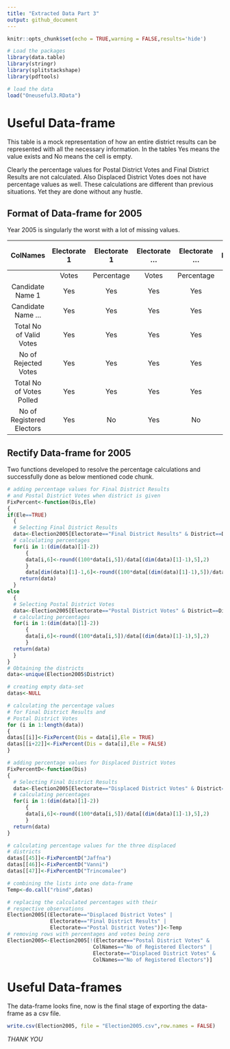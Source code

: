 ```yaml
---
title: "Extracted Data Part 3"
output: github_document
---
```


```r
knitr::opts_chunk$set(echo = TRUE,warning = FALSE,results='hide')

# Load the packages
library(data.table)
library(stringr)
library(splitstackshape)
library(pdftools)

# load the data
load("Oneuseful3.RData")
```

# Useful Data-frame

This table is a mock representation of how an entire district results can be represented 
with all the necessary information. In the tables Yes means the value exists and No means
the cell is empty.

Clearly the percentage values for Postal District Votes and Final District Results are not 
calculated. Also Displaced District Votes does not have percentage values as well. These
calculations are different than previous situations. Yet they are done without any hustle.

## Format of Data-frame for 2005

Year 2005 is singularly the worst with a lot of missing values.

|          ColNames         | Electorate 1 | Electorate 1 | Electorate ... | Electorate ... | Postal District  Votes | Postal District  Votes | Final District  Results | Final District  Results |
|:-------------------------:|:------------:|:------------:|:--------------:|:--------------:|:----------------------:|:----------------------:|:-----------------------:|:-----------------------:|
|                           |     Votes    |  Percentage  |      Votes     |   Percentage   |          Votes         |       Percentage       |          Votes          |        Percentage       |
|      Candidate Name 1     |       Yes    |     Yes      |     Yes        |     Yes        |       Yes              |         No             |           Yes           |         No              |
|     Candidate Name ...    |       Yes    |     Yes      |     Yes        |     Yes        |       Yes              |         No             |           Yes           |         No              |
|  Total No of Valid Votes  |       Yes    |     Yes      |     Yes        |     Yes        |       Yes              |         No             |           Yes           |         No              |
|   No of  Rejected Votes   |       Yes    |     Yes      |     Yes        |     Yes        |       Yes              |         No             |           Yes           |         No              |
|  Total No of Votes Polled |       Yes    |     Yes      |     Yes        |     Yes        |       Yes              |         No             |           Yes           |         No              |
| No of Registered Electors |       Yes    |     No       |     Yes        |     No         |       No               |         No             |           Yes           |         No              |


## Rectify Data-frame for 2005

Two functions developed to resolve the percentage calculations and successfully
done as below mentioned code chunk. 

```r
# adding percentage values for Final District Results
# and Postal District Votes when district is given
FixPercent<-function(Dis,Ele)
{  
if(Ele==TRUE)
  {  
  # Selecting Final District Results 
  data<-Election2005[Electorate=="Final District Results" & District==Dis]
  # calculating percentages
  for(i in 1:(dim(data)[1]-2))
      {
      data[i,6]<-round((100*data[i,5])/data[(dim(data)[1]-1),5],2)
      }
      data[dim(data)[1]-1,6]<-round((100*data[(dim(data)[1]-1),5])/data[dim(data)[1],5],2)
    return(data)    
  }
else
  {
  # Selecting Postal District Votes 
  data<-Election2005[Electorate=="Postal District Votes" & District==Dis]
  # calculating percentages
  for(i in 1:(dim(data)[1]-2))
      {
      data[i,6]<-round((100*data[i,5])/data[(dim(data)[1]-1),5],2)
      }
  return(data)
  }
}
# Obtaining the districts
data<-unique(Election2005$District)

# creating empty data-set
datas<-NULL

# calculating the percentage values
# for Final District Results and 
# Postal District Votes
for (i in 1:length(data)) 
{
datas[[i]]<-FixPercent(Dis = data[i],Ele = TRUE)  
datas[[i+22]]<-FixPercent(Dis = data[i],Ele = FALSE)
}

# adding percentage values for Displaced District Votes
FixPercentD<-function(Dis)
{  
  # Selecting Final District Results 
  data<-Election2005[Electorate=="Displaced District Votes" & District==Dis]
  # calculating percentages
  for(i in 1:(dim(data)[1]-2))
      {
      data[i,6]<-round((100*data[i,5])/data[(dim(data)[1]-1),5],2)
      }
  return(data)
}

# calculating percentage values for the three displaced 
# districts
datas[[45]]<-FixPercentD("Jaffna")
datas[[46]]<-FixPercentD("Vanni")
datas[[47]]<-FixPercentD("Trincomalee")

# combining the lists into one data-frame
Temp<-do.call("rbind",datas)

# replacing the calculated percentages with their 
# respective observations
Election2005[(Electorate=="Displaced District Votes" | 
              Electorate=="Final District Results" |
              Electorate=="Postal District Votes")]<-Temp
# removing rows with percentages and votes being zero 
Election2005<-Election2005[!(Electorate=="Postal District Votes" & 
                            ColNames=="No of Registered Electors" | 
                            Electorate=="Displaced District Votes" &
                            ColNames=="No of Registered Electors")]
```

# Useful Data-frames

The data-frame looks fine, now is the final stage of exporting the data-frame 
as a csv file.

```r
write.csv(Election2005, file = "Election2005.csv",row.names = FALSE)
```

*THANK YOU*
